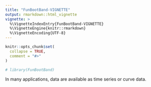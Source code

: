 ```yaml
---
title: "FunBootBand-VIGNETTE"
output: rmarkdown::html_vignette
vignette: >
  %\VignetteIndexEntry{FunBootBand-VIGNETTE}
  %\VignetteEngine{knitr::rmarkdown}
  %\VignetteEncoding{UTF-8}
---
```


```r
knitr::opts_chunk$set(
  collapse = TRUE,
  comment = "#>"
)
```

```r
# library(FunBootBand)
```

In many applications, data are available as time series or curve data.
